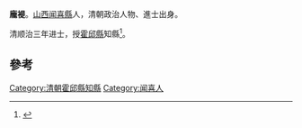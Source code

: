 '''龐褆'''。[[山西|山西]][[闻喜縣|闻喜縣]]人，清朝政治人物、進士出身。

清顺治三年进士，授[[霍邱縣|霍邱縣]]知縣<ref>{{cite book|author1=（清）王轩等纂修|editor=刘克文总点校|title=山西通志|date=1990年11月|publisher=北京：中华书局|isbn=7-101-00700-7|pages=1913|accessdate=2016-05-06}}</ref>。

==參考==
{{reflist}}
{{清朝人物小作品}}
{{順治三年丙戌科殿試金榜}}

[[Category:清朝霍邱縣知縣|Category:清朝霍邱縣知縣]]
[[Category:闻喜人|Category:闻喜人]]